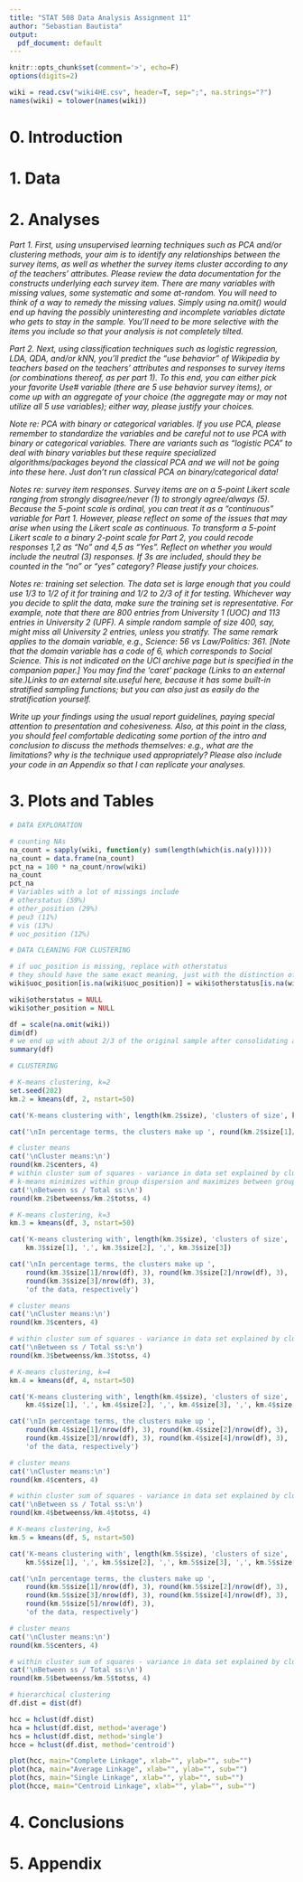 ```yaml
---
title: "STAT 508 Data Analysis Assignment 11"
author: "Sebastian Bautista"
output:
  pdf_document: default
---
```


```r
knitr::opts_chunk$set(comment='>', echo=F)
options(digits=2)

wiki = read.csv("wiki4HE.csv", header=T, sep=";", na.strings="?")
names(wiki) = tolower(names(wiki))
```

# 0. Introduction

# 1. Data

# 2. Analyses

*Part 1. First, using unsupervised learning techniques such as PCA and/or clustering methods, your aim is to identify any relationships between the survey items, as well as whether the survey items cluster according to any of the teachers' attributes. Please review the data documentation for the constructs underlying each survey item. There are many variables with missing values, some systematic and some at-random. You will need to think of a way to remedy the missing values. Simply using na.omit() would end up having the possibly uninteresting and incomplete variables dictate who gets to stay in the sample. You'll need to be more selective with the items you include so that your analysis is not completely tilted.*

*Part 2. Next, using classification techniques such as logistic regression, LDA, QDA, and/or kNN, you'll predict the "use behavior" of Wikipedia by teachers based on the teachers' attributes and responses to survey items (or combinations thereof, as per part 1). To this end, you can either pick your favorite Use# variable (there are 5 use behavior survey items), or come up with an aggregate of your choice (the aggregate may or may not utilize all 5 use variables); either way, please justify your choices.*

*Note re: PCA with binary or categorical variables. If you use PCA, please remember to standardize the variables and be careful not to use PCA with binary or categorical variables. There are variants such as "logistic PCA" to deal with binary variables but these require specialized algorithms/packages beyond the classical PCA and we will not be going into these here. Just don't run classical PCA on binary/categorical data!*

*Notes re: survey item responses. Survey items are on a 5-point Likert scale ranging from strongly disagree/never (1) to strongly agree/always (5). Because the 5-point scale is ordinal, you can treat it as a "continuous" variable for Part 1. However, please reflect on some of the issues that may arise when using the Likert scale as continuous. To transform a 5-point Likert scale to a binary 2-point scale for Part 2, you could recode responses 1,2 as "No" and 4,5 as "Yes". Reflect on whether you would include the neutral (3) responses. If 3s are included, should they be counted in the "no" or "yes" category? Please justify your choices.*

*Notes re: training set selection. The data set is large enough that you could use 1/3 to 1/2 of it for training and 1/2 to 2/3 of it for testing. Whichever way you decide to split the data, make sure the training set is representative. For example, note that there are 800 entries from University 1 (UOC) and 113 entries in University 2 (UPF). A simple random sample of size 400, say, might miss all University 2 entries, unless you stratify. The same remark applies to the domain variable, e.g., Science: 56 vs Law/Politics: 361. [Note that the domain variable has a code of 6, which corresponds to Social Science. This is not indicated on the UCI archive page but is specified in the companion paper.] You may find the 'caret' package  (Links to an external site.)Links to an external site.useful here, because it has some built-in stratified sampling functions; but you can also just as easily do the stratification yourself.*

*Write up your findings using the usual report guidelines, paying special attention to presentation and cohesiveness. Also, at this point in the class, you should feel comfortable dedicating some portion of the intro and conclusion to discuss the methods themselves: e.g., what are the limitations? why is the technique used appropriately? Please also include your code in an Appendix so that I can replicate your analyses.*

# 3. Plots and Tables

```r
# DATA EXPLORATION

# counting NAs
na_count = sapply(wiki, function(y) sum(length(which(is.na(y)))))
na_count = data.frame(na_count)
pct_na = 100 * na_count/nrow(wiki)
na_count
pct_na
# Variables with a lot of missings include 
# otherstatus (59%)
# other_position (29%)
# peu3 (11%)
# vis (13%)
# uoc_position (12%)
```
\begin{center}\textbf{Figure 1.1}\end{center}
\hrulefill

```r
# DATA CLEANING FOR CLUSTERING

# if uoc_position is missing, replace with otherstatus
# they should have the same exact meaning, just with the distinction of university
wiki$uoc_position[is.na(wiki$uoc_position)] = wiki$otherstatus[is.na(wiki$uoc_position)]

wiki$otherstatus = NULL
wiki$other_position = NULL

df = scale(na.omit(wiki))
dim(df)
# we end up with about 2/3 of the original sample after consolidating and removing nas
summary(df)
```
\begin{center}\textbf{Figure 1.2}\end{center}
\hrulefill

```r
# CLUSTERING

# K-means clustering, k=2
set.seed(202)
km.2 = kmeans(df, 2, nstart=50)

cat('K-means clustering with', length(km.2$size), 'clusters of size', km.2$size[1], ',', km.2$size[2])

cat('\nIn percentage terms, the clusters make up ', round(km.2$size[1]/nrow(df), 3), round(km.2$size[2]/nrow(df), 3), 'of the data, respectively')

# cluster means
cat('\nCluster means:\n')
round(km.2$centers, 4) 
# within cluster sum of squares - variance in data set explained by clustering
# k-means minimizes within group dispersion and maximizes between group dispersion
cat('\nBetween ss / Total ss:\n')
round(km.2$betweenss/km.2$totss, 4)

```
\begin{center}\textbf{Figure 2.1 - k-means with k=2}\end{center}
\hrulefill

```r
# K-means clustering, k=3
km.3 = kmeans(df, 3, nstart=50)

cat('K-means clustering with', length(km.3$size), 'clusters of size', 
    km.3$size[1], ',', km.3$size[2], ',', km.3$size[3])

cat('\nIn percentage terms, the clusters make up ', 
    round(km.3$size[1]/nrow(df), 3), round(km.3$size[2]/nrow(df), 3), 
    round(km.3$size[3]/nrow(df), 3),
    'of the data, respectively')

# cluster means
cat('\nCluster means:\n')
round(km.3$centers, 4) 

# within cluster sum of squares - variance in data set explained by clustering
cat('\nBetween ss / Total ss:\n')
round(km.3$betweenss/km.3$totss, 4)
```
\begin{center}\textbf{Figure 2.2 - k-means with k=3}\end{center}
\hrulefill

```r
# K-means clustering, k=4
km.4 = kmeans(df, 4, nstart=50)

cat('K-means clustering with', length(km.4$size), 'clusters of size', 
    km.4$size[1], ',', km.4$size[2], ',', km.4$size[3], ',', km.4$size[4])

cat('\nIn percentage terms, the clusters make up ', 
    round(km.4$size[1]/nrow(df), 3), round(km.4$size[2]/nrow(df), 3), 
    round(km.4$size[3]/nrow(df), 3), round(km.4$size[4]/nrow(df), 3),
    'of the data, respectively')

# cluster means
cat('\nCluster means:\n')
round(km.4$centers, 4) 

# within cluster sum of squares - variance in data set explained by clustering
cat('\nBetween ss / Total ss:\n')
round(km.4$betweenss/km.4$totss, 4)
```
\begin{center}\textbf{Figure 2.3 - k-means with k=4}\end{center}
\hrulefill

```r
# K-means clustering, k=5
km.5 = kmeans(df, 5, nstart=50)

cat('K-means clustering with', length(km.5$size), 'clusters of size', 
    km.5$size[1], ',', km.5$size[2], ',', km.5$size[3], ',', km.5$size[4], ',', km.5$size[5])

cat('\nIn percentage terms, the clusters make up ', 
    round(km.5$size[1]/nrow(df), 3), round(km.5$size[2]/nrow(df), 3), 
    round(km.5$size[3]/nrow(df), 3), round(km.5$size[4]/nrow(df), 3),
    round(km.5$size[5]/nrow(df), 3),
    'of the data, respectively')

# cluster means
cat('\nCluster means:\n')
round(km.5$centers, 4) 

# within cluster sum of squares - variance in data set explained by clustering
cat('\nBetween ss / Total ss:\n')
round(km.5$betweenss/km.5$totss, 4)
```
\begin{center}\textbf{Figure 2.4 - k-means with k=5}\end{center}
\hrulefill

```r
# hierarchical clustering
df.dist = dist(df)

hcc = hclust(df.dist)
hca = hclust(df.dist, method='average')
hcs = hclust(df.dist, method='single')
hcce = hclust(df.dist, method='centroid')

plot(hcc, main="Complete Linkage", xlab="", ylab="", sub="")
plot(hca, main="Average Linkage", xlab="", ylab="", sub="")
plot(hcs, main="Single Linkage", xlab="", ylab="", sub="")
plot(hcce, main="Centroid Linkage", xlab="", ylab="", sub="")
```
\begin{center}\textbf{Figure 3.1 - Hierarchical clustering}\end{center}
\hrulefill

# 4. Conclusions

# 5. Appendix

```r
```
